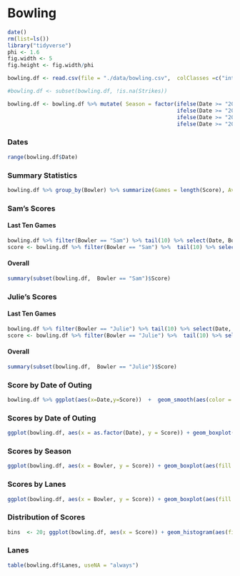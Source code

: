 # Bowling
```r
date()
rm(list=ls())
library("tidyverse")
phi <- 1.6
fig.width <- 5
fig.height <- fig.width/phi
```
```r
bowling.df <- read.csv(file = "./data/bowling.csv",  colClasses =c("integer","Date","factor","factor","integer","integer","integer","integer","integer","integer"), header=TRUE,  na.strings = c("","NA"))

#bowling.df <- subset(bowling.df, !is.na(Strikes))

bowling.df <- bowling.df %>% mutate( Season = factor(ifelse(Date >= "2019-03-20" & Date < "2019-06-20", "Spring, 2019",
                                                     ifelse(Date >= "2019-06-20" & Date < "2019-09-20", "Summer, 2019",
                                                     ifelse(Date >= "2019-09-20" & Date < "2019-12-20", "Fall, 2019",
                                                     ifelse(Date >= "2019-12-20" & Date < "2020-03-20", "Winter, 2020", NA)))), levels =  c("Spring, 2019","Summer, 2019","Fall, 2019","Winter, 2020")))
```
### Dates
```r
range(bowling.df$Date)
```
### Summary Statistics
```r
bowling.df %>% group_by(Bowler) %>% summarize(Games = length(Score), Average = mean(Score), Min = min(Score), Max = max(Score), StrikePct = sum(Strikes, na.rm = TRUE)/sum(StrikeOpps, na.rm = TRUE),SpareConversion = sum(Spares, na.rm = TRUE)/(sum(Spares, na.rm = TRUE)+sum(Opens, na.rm = TRUE)),SplitRate = sum(Splits, na.rm = TRUE)/sum(!is.na(Splits)))
```
### Sam's Scores
#### Last Ten Games
```r
bowling.df %>% filter(Bowler == "Sam") %>% tail(10) %>% select(Date, Bowler, Lanes, Score, Strikes, Spares, Opens, Splits)
score <- bowling.df %>% filter(Bowler == "Sam") %>%  tail(10) %>% select(Score) %>% unlist(); summary(score)
```
#### Overall
```r
summary(subset(bowling.df,  Bowler == "Sam")$Score)
```
### Julie's Scores
#### Last Ten Games
```r
bowling.df %>% filter(Bowler == "Julie") %>% tail(10) %>% select(Date, Bowler, Lanes, Score, Strikes, Spares, Opens, Splits)
score <- bowling.df %>% filter(Bowler == "Julie") %>%  tail(10) %>% select(Score) %>% unlist(); summary(score)
```
#### Overall
```r
summary(subset(bowling.df,  Bowler == "Julie")$Score)
```
### Score by Date of Outing
```r
bowling.df %>% ggplot(aes(x=Date,y=Score))  +  geom_smooth(aes(color = Bowler), size =  1.5) +  geom_point(aes(color = Bowler), size =  1) + theme_bw()
```
### Scores by Date of Outing
```r
ggplot(bowling.df, aes(x = as.factor(Date), y = Score)) + geom_boxplot(aes(fill = Bowler)) + facet_grid(Bowler ~ .) + scale_x_discrete(name = "Date") + theme_bw() + theme(axis.text.x = element_text(angle = 90))
```
### Scores by Season
```r
ggplot(bowling.df, aes(x = Bowler, y = Score)) + geom_boxplot(aes(fill = Bowler)) + facet_grid( . ~ Season ) + theme_bw()
```
### Scores by Lanes
```r
ggplot(bowling.df, aes(x = Bowler, y = Score)) + geom_boxplot(aes(fill = Bowler)) + facet_grid( . ~ Lanes ) + theme_bw()
```
### Distribution of Scores
```r
bins  <- 20; ggplot(bowling.df, aes(x = Score)) + geom_histogram(aes(fill = Bowler), color = 1, bins = bins) + facet_grid( . ~  Bowler) + theme_bw()
```
### Lanes
```r
table(bowling.df$Lanes, useNA = "always")
```
